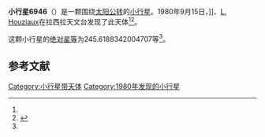 {{Infobox planet
| bgcolour = #FFFFC0
| name = 6946
| symbol = 
| image = 
| caption = 
| discovery = yes
| discovery_ref = 
| discoverer = {{link-en|亨利·德波鸿诺|Henri Debehogne}}]]、[[L._Houziaux|L. Houziaux]]
| discovery_site = [[拉西拉天文台|拉西拉天文台]] 
| discovered = 1980年9月15日
| designations = yes
| mp_name = 
| named_after = 
| alt_names = 1980 RX1/ 1951 CF / 1978 AK / 1984 YH7 / 1992 DM5 / 1993 MC1
| mp_category = [[主带小行星|主带小行星]]
| orbit_ref = <ref name="a">[http://ssd.jpl.nasa.gov/sbdb.cgi?sstr=6946 6946] {{Wayback|url=http://ssd.jpl.nasa.gov/sbdb.cgi?sstr=6946 |date=20200820184538 }}，小行星數據庫瀏覽器（JPL Small-Body Database Browser）－[[美国国家航空航天局|美国国家航空航天局]]喷气推进实验室</ref>
| epoch = 2456400.5 (2013年4月18日更新)
| aphelion = {{convert|2.583054470949723|AU|km|3|abbr=on|lk=out}}
| perihelion = {{convert|1.952008236174664|AU|km|3|abbr=on}}
| semimajor = {{convert|2.267531353562194|AU|km|3|abbr=on}}
| eccentricity = 0.139148293
| period = 1247.177818 [[日|日]]<br />3.41[[儒略年|儒略年]]
| avg_speed = 
| inclination = 4.56178722694207
| asc_node = 143.8973182113969
| mean_anomaly = 
| arg_peri = 245.6188342004707
| satellites = 
| physical_characteristics = yes
| dimensions = 
| mass = 
| density = 
| surface_grav = 
| escape_velocity = 
| sidereal_day = 
| axial_tilt = 
| pole_ecliptic_lat = 
| pole_ecliptic_lon = 
| albedo = 
| temperatures= 
| temp_name1 = 
| mean_temp_1 = 
| max_temp_1 = 
| temp_name2 = 
| max_temp_2 = 
| spectral_type = 
| abs_magnitude = 245.6188342004707
}}

'''小行星6946'''（{{lang-en|6946}}）是一颗围绕[[太阳|太阳]][[公转|公转]]的[[小行星|小行星]]。1980年9月15日，{{link-en|亨利·德波鸿诺|Henri Debehogne}}]]、[[L._Houziaux|L. Houziaux]]在拉西拉天文台发现了此天体<ref name="a" /><ref>{{cite news|title=小行星列表|url=http://cfa-www.harvard.edu/iau/lists/NumberedMPs.txt|accessdate=2013-07-08|newspaper=哈佛大学|archive-date=2008-05-17|archive-url=https://web.archive.org/web/20080517010638/http://cfa-www.harvard.edu/iau/lists/NumberedMPs.txt|dead-url=no}}</ref>。

这颗小行星的[[绝对星等|绝对星等]]为245.6188342004707等<ref name="a" />。

==参考文献==
{{reflist}}
{{Minor Planet Number|[[小行星6945|小行星6945]]|[[小行星6947|小行星6947]]}}

{{小天体}}

[[Category:小行星带天体|Category:小行星带天体]]
[[Category:1980年发现的小行星|Category:1980年发现的小行星]]

{{asteroid-stub}}